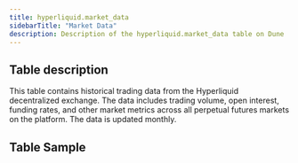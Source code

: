 ```yaml
---
title: hyperliquid.market_data
sidebarTitle: "Market Data"
description: Description of the hyperliquid.market_data table on Dune
---
```


## Table description

This table contains historical trading data from the Hyperliquid decentralized exchange. The data includes trading volume, open interest, funding rates, and other market metrics across all perpetual futures markets on the platform. The data is updated monthly.

## Table Sample


<TableSample tableSchema="hyperliquid" tableName="market_data" />

